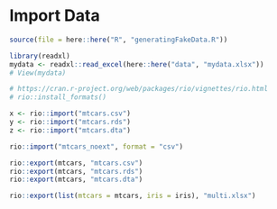 # Import Data


```r
source(file = here::here("R", "generatingFakeData.R"))
```





```r
library(readxl)
mydata <- readxl::read_excel(here::here("data", "mydata.xlsx"))
# View(mydata)
```



```r
# https://cran.r-project.org/web/packages/rio/vignettes/rio.html
# rio::install_formats()

x <- rio::import("mtcars.csv")
y <- rio::import("mtcars.rds")
z <- rio::import("mtcars.dta")

rio::import("mtcars_noext", format = "csv")

rio::export(mtcars, "mtcars.csv")
rio::export(mtcars, "mtcars.rds")
rio::export(mtcars, "mtcars.dta")

rio::export(list(mtcars = mtcars, iris = iris), "multi.xlsx")

```


